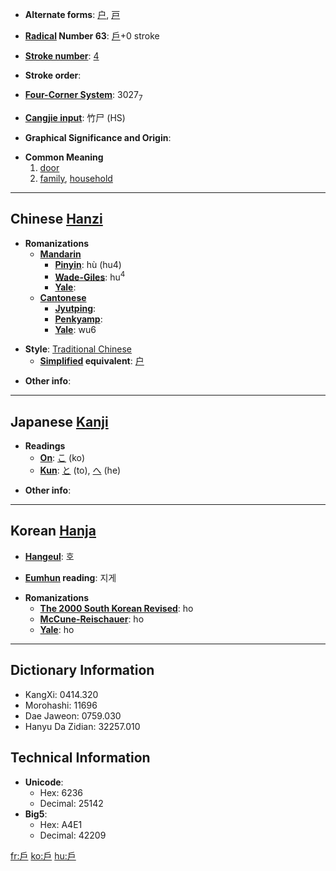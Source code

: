 * '''Alternate forms''': [[户]], [[戸]]

* '''[[Wiktionary:Chinese radical index| Radical]] Number 63''': [[Wiktionary:Chinese radical index 戶|戶]]+0 stroke

* '''[[Wiktionary:Chinese total strokes index|Stroke number]]''': [[Wiktionary:Chinese total strokes index 4|4]]

* '''Stroke order''': 

* '''[[Wiktionary:Chinese four corner index|Four-Corner System]]''': 3027<sub>7</sub>

* '''[[Wiktionary:Chinese Cangjie index|Cangjie input]]''': 竹尸 (HS)

* '''Graphical Significance and Origin''': 

* '''Common Meaning'''
*#[[door]]
*# [[family]], [[household]]

----

== Chinese [[Hanzi]] ==

* '''Romanizations'''
** '''[[Mandarin]]'''
*** '''[[Pinyin]]''': hù (hu4)
*** '''[[Wade-Giles]]''': hu<sup>4</sup>
*** '''[[Yale]]''': 
** '''[[Cantonese]]'''
*** '''[[Jyutping]]''':
*** '''[[Penkyamp]]''': 
*** '''[[Yale]]''': wu6

* '''Style''': [[Traditional Chinese]] 
** '''[[Simplified Chinese|Simplified]] equivalent''': [[户]]

* '''Other info''': 

----

== Japanese [[Kanji]] ==

* '''Readings'''
** '''[[On]]''': [[こ]] (ko)
** '''[[Kun]]''': [[と]] (to), [[へ]] (he)

* '''Other info''':  

----

== Korean [[Hanja]] ==

* '''[[Hangeul]]''': 호

* '''[[Eumhun]] reading''': 지게

* '''Romanizations'''
** '''[[The 2000 South Korean Revised Romanization|The 2000 South Korean Revised]]''': ho
** '''[[McCune-Reischauer]]''': ho
** '''[[Yale]]''': ho

----

== Dictionary Information ==

* KangXi: 0414.320
* Morohashi: 11696
* Dae Jaweon: 0759.030
* Hanyu Da Zidian: 32257.010

== Technical Information ==

* '''Unicode''':
** Hex: 6236
** Decimal: 25142
* '''Big5''':
** Hex: A4E1
** Decimal: 42209

[[fr:戶]]
[[ko:戶]]
[[hu:戶]]